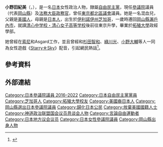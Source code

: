 {{blpsources|time=2020-07-30}}
{{Infobox Officeholder
| name  =小野田 紀美
| original_name =
| native_name_lang = 
| image = 小野田紀美.jpg
| imagesize = 220px
| caption =
| country = {{JPN}}
|office   = {{JPN}}[[参議院_(日本)|參議院]]議員
|term_start = 2016年7月26日
|term_end  = 
|predecessor =
|successor  = 
|constituency= [[岡山縣選舉區|岡山縣選舉區]]
|office1   = [[File:Flag_of_Kita,_Tokyo.svg|25px]][[東京都|東京都]][[北区_(東京都)|北区]]議会議員
|term_start1 = 2011年4月24日
|term_end1  = 2015年10月3日
|predecessor1 =
|successor1  = 
|constituency1= 
|birth_date = {{birth date and age|1982|12|7}}
|birth_place = {{USA}}[[伊利諾伊州|伊利諾伊州]][[芝加哥|芝加哥]]
|native_place = 
|nationality = {{USA}}（1982年-2017年）<br>{{JPN}}
|parents = 
|relatives = 
|spouse = 
|occupation = [[遊戲|遊戲]]、[[影音|影音]]製作公司職員
|party = [[自由民主党_(日本)|自由民主党]]
|alma_mater   =[[拓殖大学|拓殖大学]]政經學部
|website      =[http://onodakimi.com 小野田きみ Official site]
}}

'''小野田紀美'''（{{jpn|j=小野田 紀美|hg=おのだ きみ|rm=Onoda Kimi}}，{{bd|1982年|10月10日|||Onoda Kimi}}），是一名[[日本|日本]]女性政治人物，隸屬[[自由民主黨_(日本)|自由民主黨]]，現任[[參議院_(日本)|參議院]]議員（代表[[岡山縣|岡山縣]]）及[[法務大臣政務官|法務大臣政務官]]，曾任[[東京都|東京都]][[北區議會|北區議會]]議員。她是一名混血兒，父親是[[美國人|美國人]]，母親是[[日本人|日本人]]，出生於[[伊利諾伊州|伊利諾伊州]][[芝加哥|芝加哥]]，一歲時遷回[[岡山縣|岡山縣]][[瀨戶內市|瀨戶內市]]，就讀[[清心中学校・清心女子高等学校|清心中学校・清心女子高等学校]]後前往東京升學，畢業於[[拓殖大學|拓殖大學]]政經學部。

她曾經在[[索尼|索尼]]和Asgard工作，並且曾經和[[杉田智和|杉田智和]]、[[綠川光|綠川光]]、[[小野大輔|小野大輔]]等人一同為女性遊戲《[[Starry☆Sky|Starry☆Sky]]》配音，引起網民熱話<ref>{{Cite web |url=http://www.999comic.com/news/26639.html |title=日本未來交給ACG！動畫歌宅女贏得參議院選舉 |access-date=2016-07-21 |archive-date=2016-08-17 |archive-url=https://web.archive.org/web/20160817123311/http://www.999comic.com/news/26639.html |dead-url=no }}</ref>。

==參考資料==
{{reflist}}

== 外部連結 ==

{{DEFAULTSORT:Onoda Kimi}}
[[Category:日本參議院議員_2016–2022|Category:日本參議院議員 2016–2022]]
[[Category:日本自由民主黨黨員|Category:日本自由民主黨黨員]]
[[Category:芝加哥人|Category:芝加哥人]]
[[Category:拓殖大學校友|Category:拓殖大學校友]]
[[Category:美國裔日本人|Category:美國裔日本人]]
[[Category:岡山縣選出日本參議院議員|Category:岡山縣選出日本參議院議員]]
[[Category:歸化日本公民|Category:歸化日本公民]]
[[Category:放棄美國國籍人士|Category:放棄美國國籍人士]]
[[Category:神道政治联盟国会议员恳谈会人物|Category:神道政治联盟国会议员恳谈会人物]]
[[Category:言論自由運動者|Category:言論自由運動者]]
[[Category:日本地方议会议员|Category:日本地方议会议员]]
[[Category:日本女性參議院議員|Category:日本女性參議院議員]]
[[Category:岡山縣出身人物|Category:岡山縣出身人物]]
{{japan-poli-bio-stub}}